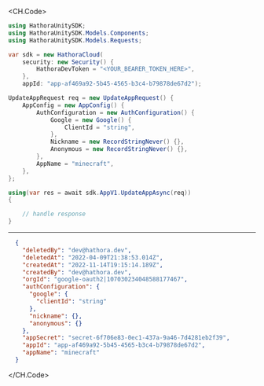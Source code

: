 
<CH.Code>
```csharp UpdateApp.cs
using HathoraUnitySDK;
using HathoraUnitySDK.Models.Components;
using HathoraUnitySDK.Models.Requests;

var sdk = new HathoraCloud(
    security: new Security() {
        HathoraDevToken = "<YOUR_BEARER_TOKEN_HERE>",
    },
    appId: "app-af469a92-5b45-4565-b3c4-b79878de67d2");

UpdateAppRequest req = new UpdateAppRequest() {
    AppConfig = new AppConfig() {
        AuthConfiguration = new AuthConfiguration() {
            Google = new Google() {
                ClientId = "string",
            },
            Nickname = new RecordStringNever() {},
            Anonymous = new RecordStringNever() {},
        },
        AppName = "minecraft",
    },
};

using(var res = await sdk.AppV1.UpdateAppAsync(req))
{

    // handle response
}
```
---

```json Example Response
  {
    "deletedBy": "dev@hathora.dev",
    "deletedAt": "2022-04-09T21:38:53.014Z",
    "createdAt": "2022-11-14T19:15:14.189Z",
    "createdBy": "dev@hathora.dev",
    "orgId": "google-oauth2|107030234048588177467",
    "authConfiguration": {
      "google": {
        "clientId": "string"
      },
      "nickname": {},
      "anonymous": {}
    },
    "appSecret": "secret-6f706e83-0ec1-437a-9a46-7d4281eb2f39",
    "appId": "app-af469a92-5b45-4565-b3c4-b79878de67d2",
    "appName": "minecraft"
  }
```
</CH.Code>
